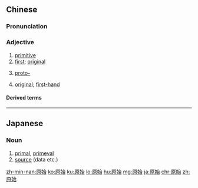 ==Chinese==
{{zh-forms}}

===Pronunciation===
{{zh-pron
|m=yuánshǐ
|c=jyun4 ci2
|mn=goân-sí
|ma=Zh-yuánshi.ogg
|h=pfs=ngièn-sṳ́
|md=nguòng-sṳ̄
|cat=a
}}

===Adjective===
{{zh-adj}}

# [[primitive]]
# [[first]]; [[original]]
# {{lb|zh|linguistics}} [[proto-]]
# {{lb|zh|attributive|of a source, document, etc.}} [[original]]; [[first-hand]]

====Derived terms====
{{zh-der|原始公社|原始股|原始積累|原始林|原始閩語|原始森林|原始社會|原始印歐語}}

{{zh-cat|Intermediate}}

----

==Japanese==
{{ja-kanjitab|原|始}}

===Noun===
{{ja-noun|げんし}}

# [[primal]], [[primeval]]
# [[source]] (data etc.)

[[zh-min-nan:原始]]
[[ko:原始]]
[[ku:原始]]
[[lo:原始]]
[[hu:原始]]
[[mg:原始]]
[[ja:原始]]
[[chr:原始]]
[[zh:原始]]